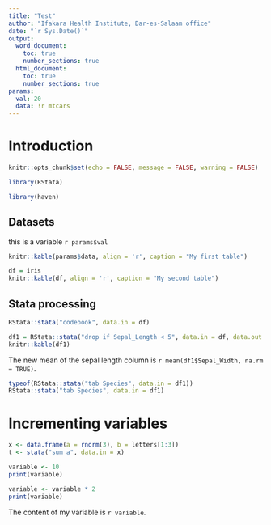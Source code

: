 ```yaml
---
title: "Test"
author: "Ifakara Health Institute, Dar-es-Salaam office"
date: "`r Sys.Date()`"
output:
  word_document:
    toc: true
    number_sections: true
  html_document:
    toc: true
    number_sections: true
params:
  val: 20
  data: !r mtcars
---
```


# Introduction

```r
knitr::opts_chunk$set(echo = FALSE, message = FALSE, warning = FALSE)
```

```r
library(RStata)
```

```r
library(haven)
```

## Datasets

this is a variable `r params$val`

```r
knitr::kable(params$data, align = 'r', caption = "My first table")
```

```r
df = iris
knitr::kable(df, align = 'r', caption = "My second table")
```

## Stata processing

```r
RStata::stata("codebook", data.in = df)
```
```r
df1 = RStata::stata("drop if Sepal_Length < 5", data.in = df, data.out = TRUE)
knitr::kable(df1)
```

The new mean of the sepal length column is `r mean(df1$Sepal_Width, na.rm = TRUE)`.

```r
typeof(RStata::stata("tab Species", data.in = df1))
RStata::stata("tab Species", data.in = df1)
```

# Incrementing variables

```r
x <- data.frame(a = rnorm(3), b = letters[1:3])
t <- stata("sum a", data.in = x)
```


```r
variable <- 10
print(variable)
```

```r
variable <- variable * 2
print(variable)
```

The content of my variable is `r variable`.
